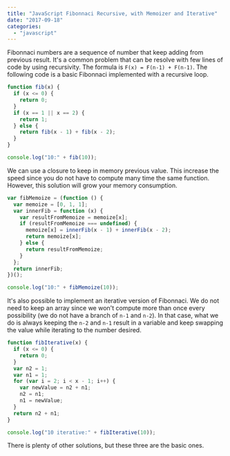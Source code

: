 ```yaml
---
title: "JavaScript Fibonnaci Recursive, with Memoizer and Iterative"
date: "2017-09-18"
categories:
  - "javascript"
---
```


Fibonnaci numbers are a sequence of number that keep adding from previous result. It's a common problem that can be resolve with few lines of code by using recursivity. The formula is `F(x) = F(n-1) + F(n-1)`. The following code is a basic Fibonnaci implemented with a recursive loop.

```typescript
function fib(x) {
  if (x <= 0) {
    return 0;
  }
  if (x == 1 || x == 2) {
    return 1;
  } else {
    return fib(x - 1) + fib(x - 2);
  }
}

console.log("10:" + fib(10));
```

We can use a closure to keep in memory previous value. This increase the speed since you do not have to compute many time the same function. However, this solution will grow your memory consumption.

```typescript
var fibMemoize = (function () {
  var memoize = [0, 1, 1];
  var innerFib = function (x) {
    var resultFromMemoize = memoize[x];
    if (resultFromMemoize === undefined) {
      memoize[x] = innerFib(x - 1) + innerFib(x - 2);
      return memoize[x];
    } else {
      return resultFromMemoize;
    }
  };
  return innerFib;
})();

console.log("10:" + fibMemoize(10));
```

It's also possible to implement an iterative version of Fibonnaci. We do not need to keep an array since we won't compute more than once every possibility (we do not have a branch of `n-1` and `n-2`). In that case, what we do is always keeping the `n-2` and `n-1` result in a variable and keep swapping the value while iterating to the number desired.

```typescript
function fibIterative(x) {
  if (x <= 0) {
    return 0;
  }
  var n2 = 1;
  var n1 = 1;
  for (var i = 2; i < x - 1; i++) {
    var newValue = n2 + n1;
    n2 = n1;
    n1 = newValue;
  }
  return n2 + n1;
}

console.log("10 iterative:" + fibIterative(10));
```

There is plenty of other solutions, but these three are the basic ones.

